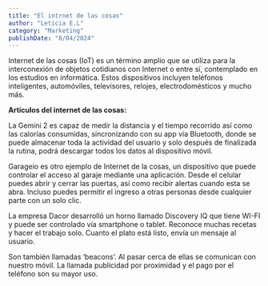 ```yaml
---
title: "El intrnet de las cosas"
author: "Leticia E.L"
category: "Marketing"
publishDate: "8/04/2024"
---
```


<ImageMDX
  src="/post/Internet/internet1.png"
  alt="internet"
  width={800}
  height={400}
/>

<Parrafo>
  Internet de las cosas (IoT) es un término amplio que se utiliza para la
  interconexión de objetos cotidianos con Internet o entre sí, contemplado en
  los estudios en informática. Estos dispositivos incluyen teléfonos
  inteligentes, automóviles, televisores, relojes, electrodomésticos y mucho
  más.
</Parrafo>

<SubSeccion>**Artículos del internet de las cosas:** </SubSeccion>

<ImageMDX
  src="/post/Internet/Internet2.png"
  alt="internet"
  width={800}
  height={400}
/>

<Parrafo>
  La Gemini 2 es capaz de medir la distancia y el tiempo recorrido así como las
  calorías consumidas, sincronizando con su app vía Bluetooth, donde se puede
  almacenar toda la actividad del usuario y solo después de finalizada la
  rutina, podrá descargar todos los datos al dispositivo móvil.
</Parrafo>

<ImageMDX
  src="/post/Internet/Internet2.png"
  alt="internet"
  width={800}
  height={400}
/>

<Parrafo>
  Garageio es otro ejemplo de Internet de la cosas, un dispositivo que puede
  controlar el acceso al garaje mediante una aplicación. Desde el celular puedes
  abrir y cerrar las puertas, así como recibir alertas cuando esta se abra.
  Incluso puedes permitir el ingreso a otras personas desde cualquier parte con
  un solo clic.
</Parrafo>

<ImageMDX
  src="/post/Internet/Internet3.png"
  alt="internet"
  width={800}
  height={400}
/>

<Parrafo>
La empresa Dacor desarrolló un horno llamado Discovery IQ que tiene WI-FI y puede ser controlado vía smartphone o tablet. Reconoce muchas recetas y hacer el trabajo solo. Cuanto el plato está listo, envía un mensaje al usuario.

</Parrafo>

<ImageMDX
  src="/public/assets/BlogImages/internet/Internet5.png"
  alt="internet"
  width={800}
  height={400}
/>

<Parrafo>
  Son también llamadas ‘beacons’. Al pasar cerca de ellas se comunican con
  nuestro móvil. La llamada publicidad por proximidad y el pago por el teléfono
  son su mayor uso.
</Parrafo>
